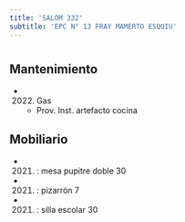 ```yaml
---
title: 'SALOM 332'
subtitle: 'EPC N° 13 FRAY MAMERTO ESQUIU'
---
```


#


## Mantenimiento

*  (2022) Gas 
    + Prov. Inst. artefacto cocina


## Mobiliario

*  (2021) : mesa pupitre doble 30 

*  (2021) : pizarrón 7 

*  (2021) : silla escolar 30 






